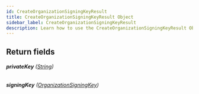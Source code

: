 ```yaml
---
id: CreateOrganizationSigningKeyResult
title: CreateOrganizationSigningKeyResult Object
sidebar_label: CreateOrganizationSigningKeyResult
description: Learn how to use the CreateOrganizationSigningKeyResult Object for Builder's API.
---
```


## Return fields

###### <b>privateKey</b> ([String](/self-managed/composer/builder/api/schema/scalar/String.mdx))

###### <b>signingKey</b> ([OrganizationSigningKey](/self-managed/composer/builder/api/schema/object/OrganizationSigningKey.mdx))
